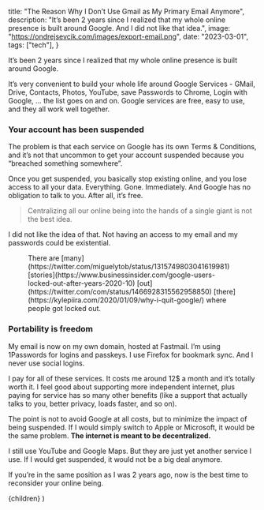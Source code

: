 
  title: "The Reason Why I Don’t Use Gmail as My Primary Email Anymore",
  description:
    "It’s been 2 years since I realized that my whole online presence is built around Google. And I did not like that idea.",
  image: "https://ondrejsevcik.com/images/export-email.png",
  date: "2023-03-01",
  tags: ["tech"],
}

It’s been 2 years since I realized that my whole online presence is built around Google.

It’s very convenient to build your whole life around Google Services - GMail, Drive, Contacts, Photos, YouTube, save Passwords to Chrome, Login with Google, … the list goes on and on. Google services are free, easy to use, and they all work well together.

### Your account has been suspended

The problem is that each service on Google has its own Terms & Conditions, and it’s not that uncommon to get your account suspended because you “breached something somewhere”.

Once you get suspended, you basically stop existing online, and you lose access to all your data. Everything. Gone. Immediately. And Google has no obligation to talk to you. After all, it’s free.

> Centralizing all our online being into the hands of a single giant is not the best idea.

I did not like the idea of that. Not having an access to my email and my passwords could be existential. 

<Figure
  src="/images/suspended-accounts.png"
  alt="A few of many suspended accounts"
  width={1355}
  height={420}
>
  There are [many](https://twitter.com/miguelytob/status/1315749803041619981) [stories](https://www.businessinsider.com/google-users-locked-out-after-years-2020-10) [out](https://twitter.com/com/status/1466928315562958850) [there](https://kylepiira.com/2020/01/09/why-i-quit-google/) where people got locked out.
</Figure>

### Portability is freedom

My email is now on my own domain, hosted at Fastmail. I’m using 1Passwords for logins and passkeys. I use Firefox for bookmark sync. And I never use social logins.

I pay for all of these services. It costs me around 12$ a month and it’s totally worth it. I feel good about supporting more independent internet, plus paying for service has so many other benefits (like a support that actually talks to you, better privacy, loads faster, and so on).

The point is not to avoid Google at all costs, but to minimize the impact of being suspended. If I would simply switch to Apple or Microsoft, it would be the same problem. **The internet is meant to be decentralized.**

I still use YouTube and Google Maps. But they are just yet another service I use. If I would get suspended, it would not be a big deal anymore.

If you’re in the same position as I was 2 years ago, now is the best time to reconsider your online being.

  <BlogPostLayout meta={meta}>{children}</BlogPostLayout>
)
